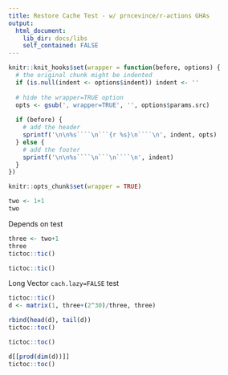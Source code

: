 ```yaml
---
title: Restore Cache Test - w/ prncevince/r-actions GHAs
output:
  html_document:
    lib_dir: docs/libs
    self_contained: FALSE
---
```


```r
knitr::knit_hooks$set(wrapper = function(before, options) {
  # the original chunk might be indented
  if (is.null(indent <- options$indent)) indent <- ''
  
  # hide the wrapper=TRUE option
  opts <- gsub(', wrapper=TRUE', '', options$params.src)
  
  if (before) {
    # add the header
    sprintf('\n\n%s````\n```{r %s}\n````\n', indent, opts)
  } else {
    # add the footer
    sprintf('\n\n%s````\n```\n````\n', indent)
  }
})

knitr::opts_chunk$set(wrapper = TRUE)
```

```r
two <- 1+1
two
```

Depends on test

```r
three <- two+1
three
tictoc::tic()
```

```r
tictoc::tic()
```

Long Vector `cach.lazy=FALSE` test

```r
tictoc::tic()
d <- matrix(1, three+(2^30)/three, three)

rbind(head(d), tail(d))
tictoc::toc()
```

```r
tictoc::toc()
```

```r
d[[prod(dim(d))]]
tictoc::toc()
```

